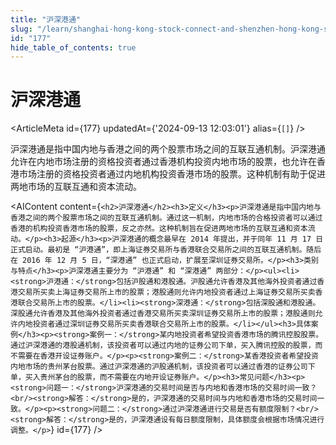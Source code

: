 ```yaml
---
title: "沪深港通"
slug: "/learn/shanghai-hong-kong-stock-connect-and-shenzhen-hong-kong-stock-connect-177"
id: "177"
hide_table_of_contents: true
---
```



# 沪深港通

<ArticleMeta id={177} updatedAt={'2024-09-13 12:03:01'} alias={`[]`} />
<div className='border-solid border-b border-t-0 my-4 border-[var(--ifm-color-gray-300)]' />

沪深港通是指中国内地与香港之间的两个股票市场之间的互联互通机制。沪深港通允许在内地市场注册的资格投资者通过香港机构投资内地市场的股票，也允许在香港市场注册的资格投资者通过内地机构投资香港市场的股票。这种机制有助于促进两地市场的互联互通和资本流动。

<AIContent content={`<h2>沪深港通</h2><h3>定义</h3><p>沪深港通是指中国内地与香港之间的两个股票市场之间的互联互通机制。通过这一机制，内地市场的合格投资者可以通过香港的机构投资香港市场的股票，反之亦然。这种机制旨在促进两地市场的互联互通和资本流动。</p><h3>起源</h3><p>沪深港通的概念最早在 2014 年提出，并于同年 11 月 17 日正式启动。最初是 “沪港通”，即上海证券交易所与香港联合交易所之间的互联互通机制。随后在 2016 年 12 月 5 日，“深港通” 也正式启动，扩展至深圳证券交易所。</p><h3>类别与特点</h3><p>沪深港通主要分为 “沪港通” 和 “深港通” 两部分：</p><ul><li><strong>沪港通：</strong>包括沪股通和港股通。沪股通允许香港及其他海外投资者通过香港交易所买卖上海证券交易所上市的股票；港股通则允许内地投资者通过上海证券交易所买卖香港联合交易所上市的股票。</li><li><strong>深港通：</strong>包括深股通和港股通。深股通允许香港及其他海外投资者通过香港交易所买卖深圳证券交易所上市的股票；港股通则允许内地投资者通过深圳证券交易所买卖香港联合交易所上市的股票。</li></ul><h3>具体案例</h3><p><strong>案例一：</strong>某内地投资者希望投资香港市场的腾讯控股股票。通过沪深港通的港股通机制，该投资者可以通过内地的证券公司下单，买入腾讯控股的股票，而不需要在香港开设证券账户。</p><p><strong>案例二：</strong>某香港投资者希望投资内地市场的贵州茅台股票。通过沪深港通的沪股通机制，该投资者可以通过香港的证券公司下单，买入贵州茅台的股票，而不需要在内地开设证券账户。</p><h3>常见问题</h3><p><strong>问题一：</strong>沪深港通的交易时间是否与内地和香港市场的交易时间一致？<br/><strong>解答：</strong>是的，沪深港通的交易时间与内地和香港市场的交易时间一致。</p><p><strong>问题二：</strong>通过沪深港通进行交易是否有额度限制？<br/><strong>解答：</strong>是的，沪深港通设有每日额度限制，具体额度会根据市场情况进行调整。</p>`} id={177} />
